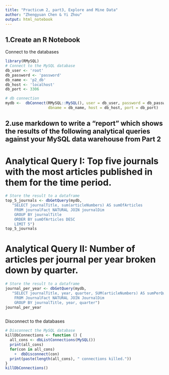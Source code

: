 ```yaml
---
title: "Practicum 2, part3, Explore and Mine Data"
author: "Zhengyuan Chen & Yi Zhou"
output: html_notebook
---
```



## 1.Create an R Notebook

Connect to the databases
```r
library(RMySQL)
# Connect to the MySQL database
db_user <- 'root'
db_password <- 'password'
db_name <- 'p2_db'
db_host <- 'localhost' 
db_port <- 3306

# db connection
mydb <-  dbConnect(RMySQL::MySQL(), user = db_user, password = db_password,
                   dbname = db_name, host = db_host, port = db_port)
```

## 2.use markdown to write a "report" which shows the results of the following analytical queries against your MySQL data warehouse from Part 2

# Analytical Query I: Top five journals with the most articles published in them for the time period. 
```r
# Store the result to a dataframe
top_5_journals <- dbGetQuery(mydb, 
   "SELECT journalTitle, sum(articleNumbers) AS sumOfArticles
    FROM journalFact NATURAL JOIN journalDim
    GROUP BY journalTitle
    ORDER BY sumOfArticles DESC
    LIMIT 5")
top_5_journals
```

# Analytical Query II: Number of articles per journal per year broken down by quarter.
```r
# Store the result to a dataframe
journal_per_year <- dbGetQuery(mydb, 
   "SELECT journalTitle, year, quarter, SUM(articleNumbers) AS sumPerQuarter
    FROM JournalFact NATURAL JOIN JournalDim
    GROUP BY journalTitle, year, quarter")
journal_per_year
```



```sql

```

Disconnect to the databases
```r
# Disconnect the MySQL database
killDbConnections <- function () {
  all_cons <- dbListConnections(MySQL())
  print(all_cons)
  for(con in all_cons)
    +  dbDisconnect(con)
  print(paste(length(all_cons), " connections killed."))
}
killDbConnections()
```